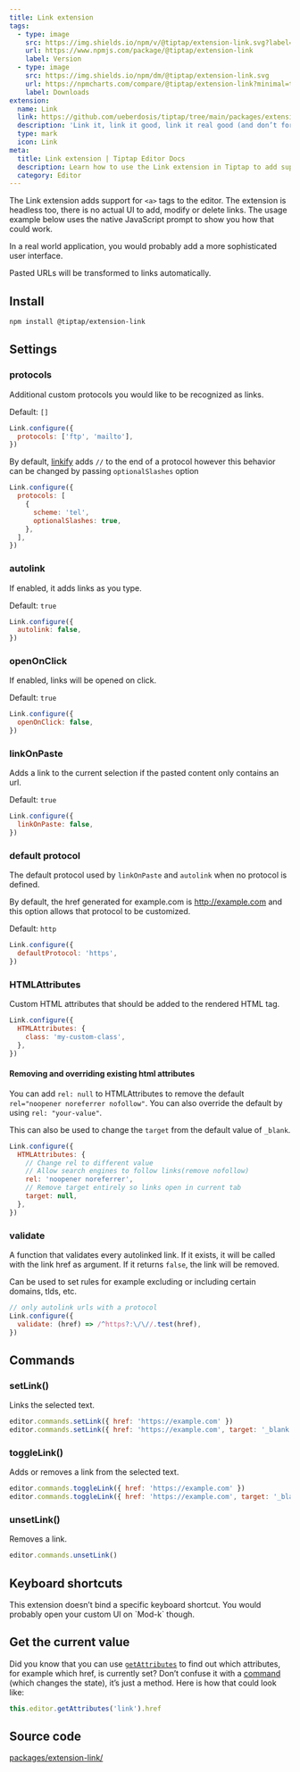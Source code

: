 ```yaml
---
title: Link extension
tags:
  - type: image
    src: https://img.shields.io/npm/v/@tiptap/extension-link.svg?label=version
    url: https://www.npmjs.com/package/@tiptap/extension-link
    label: Version
  - type: image
    src: https://img.shields.io/npm/dm/@tiptap/extension-link.svg
    url: https://npmcharts.com/compare/@tiptap/extension-link?minimal=true
    label: Downloads
extension:
  name: Link
  link: https://github.com/ueberdosis/tiptap/tree/main/packages/extension-link
  description: 'Link it, link it good, link it real good (and don’t forget the href).'
  type: mark
  icon: Link
meta:
  title: Link extension | Tiptap Editor Docs
  description: Learn how to use the Link extension in Tiptap to add support for <a> tags. Discover more in our docs!
  category: Editor
---
```



The Link extension adds support for `<a>` tags to the editor. The extension is headless too, there is no actual UI to add, modify or delete links. The usage example below uses the native JavaScript prompt to show you how that could work.

In a real world application, you would probably add a more sophisticated user interface.

Pasted URLs will be transformed to links automatically.

<CodeDemo path="/Marks/Link" />

## Install

```bash
npm install @tiptap/extension-link
```

## Settings

### protocols

Additional custom protocols you would like to be recognized as links.

Default: `[]`

```js
Link.configure({
  protocols: ['ftp', 'mailto'],
})
```

By default, [linkify](https://linkify.js.org/docs/) adds `//` to the end of a protocol however this behavior can be changed by passing `optionalSlashes` option

```js
Link.configure({
  protocols: [
    {
      scheme: 'tel',
      optionalSlashes: true,
    },
  ],
})
```

### autolink

If enabled, it adds links as you type.

Default: `true`

```js
Link.configure({
  autolink: false,
})
```

### openOnClick

If enabled, links will be opened on click.

Default: `true`

```js
Link.configure({
  openOnClick: false,
})
```

### linkOnPaste

Adds a link to the current selection if the pasted content only contains an url.

Default: `true`

```js
Link.configure({
  linkOnPaste: false,
})
```

### default protocol
The default protocol used by `linkOnPaste` and `autolink` when no protocol is defined.

By default, the href generated for example.com is http://example.com and this option allows that protocol to be customized.

Default: `http`

```js
Link.configure({
  defaultProtocol: 'https',
})
```

### HTMLAttributes

Custom HTML attributes that should be added to the rendered HTML tag.

```js
Link.configure({
  HTMLAttributes: {
    class: 'my-custom-class',
  },
})
```

#### Removing and overriding existing html attributes

You can add `rel: null` to HTMLAttributes to remove the default `rel="noopener noreferrer nofollow"`. You can also override the default by using `rel: "your-value"`.

This can also be used to change the `target` from the default value of `_blank`.

```js
Link.configure({
  HTMLAttributes: {
    // Change rel to different value
    // Allow search engines to follow links(remove nofollow)
    rel: 'noopener noreferrer',
    // Remove target entirely so links open in current tab
    target: null,
  },
})
```

### validate

A function that validates every autolinked link. If it exists, it will be called with the link href as argument. If it returns `false`, the link will be removed.

Can be used to set rules for example excluding or including certain domains, tlds, etc.

```js
// only autolink urls with a protocol
Link.configure({
  validate: (href) => /^https?:\/\//.test(href),
})
```

## Commands

### setLink()

Links the selected text.

```js
editor.commands.setLink({ href: 'https://example.com' })
editor.commands.setLink({ href: 'https://example.com', target: '_blank' })
```

### toggleLink()

Adds or removes a link from the selected text.

```js
editor.commands.toggleLink({ href: 'https://example.com' })
editor.commands.toggleLink({ href: 'https://example.com', target: '_blank' })
```

### unsetLink()

Removes a link.

```js
editor.commands.unsetLink()
```

## Keyboard shortcuts

<Callout title="No keyboard shortcut" variant="default">
  This extension doesn’t bind a specific keyboard shortcut. You would probably open your custom UI
  on `Mod-k` though.
</Callout>

## Get the current value

Did you know that you can use [`getAttributes`](/editor/api/editor#getattributes) to find out which attributes, for example which href, is currently set? Don’t confuse it with a [command](/editor/api/commands) (which changes the state), it’s just a method. Here is how that could look like:

```js
this.editor.getAttributes('link').href
```

## Source code

[packages/extension-link/](https://github.com/ueberdosis/tiptap/blob/main/packages/extension-link/)
